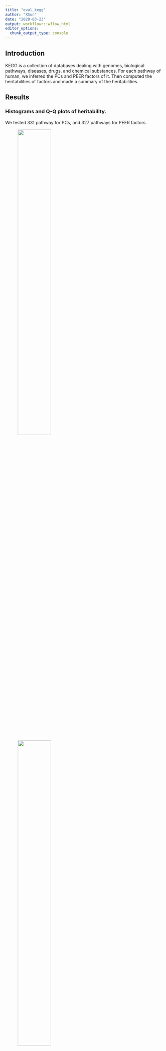 ```yaml
---
title: "eval_kegg"
author: "XSun"
date: "2020-03-23"
output: workflowr::wflow_html
editor_options:
  chunk_output_type: console
---
```


## Introduction

KEGG is a collection of databases dealing with genomes, biological pathways, diseases, drugs, and chemical substances. For each pathway of human, we inferred the PCs and PEER factors of it. Then computed the heritabilities of factors and made a summary of the heritabilities.

## Results

### Histograms and Q-Q plots of heritability.
We tested 331 pathway for PCs, and 327 pathways for PEER factors.


<figure class="half">
    <img src="https://github.com/xsun1229/pathway_analysis/raw/master/output/hist_pc_H.jpeg" width="50%">
    <img src="https://github.com/xsun1229/pathway_analysis/raw/master/output/hist_peer_H.jpeg" width="50%">
</figure>

<figure class="half">
    <img src="https://github.com/xsun1229/pathway_analysis/raw/master/output/qqplot_pc.jpeg" width="50%">
    <img src="https://github.com/xsun1229/pathway_analysis/raw/master/output/qqplot_peer.jpeg" width="50%">

</figure>



### 6 pathways that have p < 0.001.

04672 Intestinal immune network for IgA production [PATH:hsa04672]

04940 Type I diabetes mellitus [PATH:hsa04940]

05310 Asthma [PATH:hsa05310]

05320 Autoimmune thyroid disease [PATH:hsa05320]

05330 Allograft rejection [PATH:hsa05330]

05332 Graft-versus-host disease [PATH:hsa05332]

More details for these pathways:

PCs 

| pcs | V.G/Vpcs | SE       | zscore      | pval        | pwy                                                    |
|-----|----------|----------|-------------|-------------|--------------------------------------------------------|
| 1   | 1.00E-06 | 0.051299 | 1.95E-05    | 0.499992223 | 193-04672-Intestinal immune network for IgA production |
| 2   | 0.184676 | 0.130934 | 1.410451067 | 0.079203268 | 193                                                    |
| 3   | 0.241067 | 0.156027 | 1.545033872 | 0.061169035 | 193                                                    |
| 4   | 0.253084 | 0.180203 | 1.404438328 | 0.080094182 | 193                                                    |
| 5   | 0.999999 | 0.285125 | 3.507230162 | 0.000226399 | 193                                                    |
| 1   | 0.014928 | 0.049005 | 0.304621977 | 0.38032704  | 238-04940-Type I diabetes mellitus                     |
| 2   | 0.065321 | 0.076056 | 0.858854002 | 0.195210535 | 238                                                    |
| 3   | 0.202372 | 0.171709 | 1.17857538  | 0.11928365  | 238                                                    |
| 4   | 1.00E-06 | 0.041353 | 2.42E-05    | 0.499990353 | 238                                                    |
| 5   | 0.999999 | 0.298475 | 3.350361002 | 0.000403532 | 238                                                    |
| 1   | 1.00E-06 | 0.035349 | 2.83E-05    | 0.499988714 | 320                                                    |
| 2   | 0.180083 | 0.118248 | 1.522926392 | 0.063888561 | 320-05310-Asthma                                       |
| 3   | 0.999999 | 0.29807  | 3.354913275 | 0.000396949 | 320                                                    |
| 4   | 0.233747 | 0.164569 | 1.420358634 | 0.07775165  | 320                                                    |
| 5   | 0.059011 | 0.082245 | 0.717502584 | 0.236532021 | 320                                                    |
| 1   | 1.00E-06 | 0.033148 | 3.02E-05    | 0.499987965 | 321                                                    |
| 2   | 0.090302 | 0.099304 | 0.90934907  | 0.181582948 | 321-05320-Autoimmune thyroid disease                   |
| 3   | 0.086179 | 0.098528 | 0.87466507  | 0.190878086 | 321                                                    |
| 4   | 0.000577 | 0.032654 | 0.017670117 | 0.49295101  | 321                                                    |
| 5   | 0.999999 | 0.283358 | 3.529100996 | 0.000208487 | 321                                                    |
| 1   | 0.004783 | 0.037823 | 0.126457447 | 0.449684916 | 325-05330-Allograft rejection                          |
| 2   | 0.085104 | 0.092879 | 0.916288935 | 0.179757685 | 325                                                    |
| 3   | 0.289925 | 0.175926 | 1.647994043 | 0.049676947 | 325                                                    |
| 4   | 0.999999 | 0.290109 | 3.446976826 | 0.000283449 | 325                                                    |
| 5   | 0.14837  | 0.146034 | 1.015996275 | 0.15481558  | 325                                                    |
| 1   | 0.073995 | 0.100199 | 0.738480424 | 0.230111279 | 326-05332-Graft-versus-host disease                    |
| 2   | 0.079711 | 0.082892 | 0.961624765 | 0.168119063 | 326                                                    |
| 3   | 0.39054  | 0.189335 | 2.06269311  | 0.019570897 | 326                                                    |
| 4   | 0.999999 | 0.299503 | 3.33886138  | 0.000420613 | 326                                                    |
| 5   | 0.026065 | 0.060828 | 0.428503321 | 0.334142358 | 326                                                    |

PEER factors

| PEER | V.G/Vpeer | SE       | zscore      | pval        | pwy                                                    |
|------|-----------|----------|-------------|-------------|--------------------------------------------------------|
| 1    | 1.00E-06  | 0.052987 | 1.89E-05    | 0.499992471 | 193-04672-Intestinal immune network for IgA production |
| 2    | 0.16486   | 0.133667 | 1.233363508 | 0.108720087 | 193                                                    |
| 3    | 0.192969  | 0.150982 | 1.278092753 | 0.100608362 | 193                                                    |
| 4    | 0.340946  | 0.189605 | 1.798190976 | 0.036073375 | 193                                                    |
| 5    | 0.999999  | 0.297822 | 3.357706952 | 0.000392959 | 193                                                    |
| 1    | 0.0097    | 0.042336 | 0.229119426 | 0.409388048 | 238                                                    |
| 2    | 0.072127  | 0.081949 | 0.880144968 | 0.189390391 | 238-04940-Type I diabetes mellitus                     |
| 3    | 0.242952  | 0.171103 | 1.419916658 | 0.077815973 | 238                                                    |
| 4    | 1.00E-06  | 0.134382 | 7.44E-06    | 0.499997031 | 238                                                    |
| 5    | 0.999999  | 0.296602 | 3.371518061 | 0.000373776 | 238                                                    |
| 1    | 1.00E-06  | 0.040453 | 2.47E-05    | 0.499990138 | 320                                                    |
| 2    | 0.200375  | 0.132193 | 1.515776176 | 0.064787979 | 320-05310-Asthma                                       |
| 3    | 0.999999  | 0.296925 | 3.367850467 | 0.000378783 | 320                                                    |
| 4    | 0.238553  | 0.175677 | 1.35790684  | 0.087246623 | 320                                                    |
| 5    | 0.179899  | 0.163146 | 1.102687164 | 0.135081522 | 320                                                    |
| 1    | 1.00E-06  | 0.034226 | 2.92E-05    | 0.499988344 | 321                                                    |
| 2    | 0.070763  | 0.088961 | 0.795438451 | 0.21317925  | 321-05320-Autoimmune thyroid disease                   |
| 3    | 0.340131  | 0.176862 | 1.923143468 | 0.027231017 | 321                                                    |
| 4    | 0.999999  | 0.276513 | 3.616462879 | 0.000149328 | 321                                                    |
| 5    | 0.874147  | 0.258184 | 3.385752022 | 0.000354917 | 321                                                    |
| 1    | 0.000323  | 0.031457 | 0.010267985 | 0.495903739 | 325-05330-Allograft rejection                          |
| 2    | 0.074303  | 0.087989 | 0.84445783  | 0.199206809 | 325                                                    |
| 3    | 0.282142  | 0.175747 | 1.60538729  | 0.0542043   | 325                                                    |
| 4    | 0.999999  | 0.289522 | 3.453965502 | 0.000276204 | 325                                                    |
| 5    | 0.22603   | 0.168452 | 1.341806568 | 0.089829361 | 325                                                    |
| 1    | 0.060135  | 0.089191 | 0.67422722  | 0.250083433 | 326-05332-Graft-versus-host disease                    |
| 2    | 0.101562  | 0.095271 | 1.066032686 | 0.143204433 | 326                                                    |
| 3    | 0.321201  | 0.181533 | 1.769380774 | 0.038415176 | 326                                                    |
| 4    | 0.999999  | 0.293029 | 3.412628102 | 0.000321698 | 326                                                    |
| 5    | 0.181689  | 0.152813 | 1.188962981 | 0.117227117 | 326                                                    |



